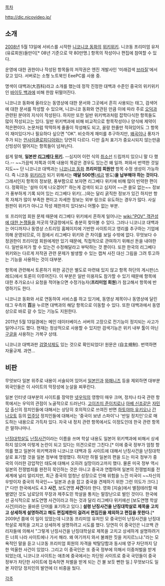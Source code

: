 {{{#!html
<div style="border: 3px solid Crimson;padding:10px;margin-bottom:0px"><b style="font-size:18px">주의. 여러분의 문서 기여는 리그베다 위키의 영</b><b style="font-size:18px">리활동에 이용됩니다.</b><br/>
영리사업체 <b>리그베다 위키는 작성하신 내용의 저작권을 위임받아 임의로 영</b><b>리추구 활동 및 저작권 행사</b>를 할 수 있습니다. 반면, 여러분이 작성한 내용에 대해 <b>법</b><b>적 분쟁이 발생할 경우 리그베다 위키는 책임을 지지 않으며 모든 책임은 작</b><b>성자가 집니다.</b> 편집하기 전에 먼저 <a href="http://rigvedawiki.net/r1/wiki.php/2015년 리그베다 영리화 사태">리그베다 영리화 사태</a>에서 <b>현행 위</b><b>키의 구조를 파악</b>해주세요.
</div>}}}

[[목차]]

[[http://dic.nicovideo.jp/]]

== 소개 ==
[[2008년]] 5월 13일에 서비스를 시작한 [[니코니코 동화]]의 [[위키위키]]. 니코동 프리미엄 유저(유료회원)들만이[* 08년 기준으로 약 80만명.] 항목의 작성이나 편집에 참여할 수 있다.

운영에 대한 권한이나 작성된 항목들의 저작권은 엔진 개발사인 '미래검색 [[브라질]]'에서 갖고 있다. 서버로는 소형 노트북인 EeePC를 사용 중.

명색이 대백과(大百科)라고 소개를 했는데 정작 진정한 대백과 수준인 중국의 위키위키인 [[바이두 백과]]에 비해 한참 뒤떨어진다.

니코니코 동화에 올라오는 동영상에 대한 문서와 그곳에서 흔히 사용되는 태그, 검색어에 대한 문서를 작성할 수 있으며, 니코니코 동화와 연관된 만큼 이에 따라 주로 [[오덕]]과 관련된 분야의 지식이 작성된다. 하지만 또한 일반 위키백과처럼 잡학다식한 항목들도 많이 작성되고는 있다. 일반 위키백과에 비해 비교적으로 항목작성이나 양식에 제약이 적은편이다. 논문처럼 딱딱하게 줄줄이 작성해도 되고, 꼴랑 한줄만 적혀있어도 그 항목이 재미있다거나 필요하다 싶으면 "OK". 비슷하게 재미를 추구하지만, [[왜곡]]이나 풍자가 주가 되는 [[언사이클로피디아]]와는 당연히 다르다. 다만 출처 표기가 중요시되지 않는만큼 신빙성이 떨어지는 항목들이 넘쳐난다. 

쉽게 말해, '''일본판 [[리그베다 위키]].''' --심지어 이런 식의 [[취소선]] 드립까지 있으니 말 다 했다.-- ~~가끔씩 저쪽과 이쪽 내용이 똑같은 경우도 있는건 왜 일까. 퍼와서 번역한 것일지도~~ 단 니코니코 대백과는 [[니코니코 동화]] '''프리미엄 회원만''' 항목 수정 생성이 가능하다. 즉 니코동 [[위키러]]가 되기 위해서는 '''매달 500엔'''([[세금]] 별도)'''을 납부해야 하는 것이다.''' 그래서인지 항목의 정보량, 풍부함으로 보자면 리그베다 위키에 비해 많이 빈약한 편이다. 정확히는 '설마 이게 나오겠어?' 하는게 검색이 되고 심지어 ~~큰 쓸모 없는~~ 정보가 풍부하게 기록 되어 있는 리그베다 위키(...)와는 달리 굵직한 정보가 있긴 하지만 항목 자체가 많이 부족한 편이고 자세한 정보는 외부 링크로 유도하는 경우가 많다. 사실 원판이 위키가 아니고 작성 제한까지 있다보니 어쩔수 없는 부분.

또 프리미엄 회원 문제 때문에 리그베다 위키에서 흔하게 일어나는 [[wiki:"POV" 객관성에 대한 논쟁]]들을 저곳의 댓글창에서도 충분히 찾아볼 수 있다. 그러나 니코니코 대백과는 어디까지나 동영상 스트리밍 홈페이지에 기반한 사이트이고 영리를 추구하는 기업에 의해 운영되므로, 이 점에서 리그베다 위키와 큰 차이를 보일 수밖에 없다. 무엇보다 수정권한이 프리미엄 회원에게만 있기 때문에, 직접적으로 관여하기 위해선 돈을 내야한다. 일반유저가 할 수 있는건 수정해달라고 부탁하는 것 뿐이다. 또한 한국의 리그베다 위키와는 다르게 저작권 관련 문제가 발생할 수 있는 캡쳐 사진 대신 그림을 그려 투고하는 기능을 사용하는 것이 대부분.

항목에 관련해서 토론하기 위한 공간은 별도로 마련돼 있지 않고 항목 하단의 게시판(스레드)에서 토론이 이루어진다. 이 부분은 일반 이용자도 참가할 수 있기 때문에 항목에 대한 추가요소나 요청을 적어놓으면 수정가능자('''프리미엄 회원''')가 참고해서 항목에 반영하기도 한다.

니코니코 동화와 서로 연동하여 서비스를 하고 있기에, 동영상 제목이나 동영상에 달린 태그 우측의 '''百'''을 누르면 대백과의 해당 항목으로 이동할 수 있다. 또한 대백과에서 동영상으로 바로 갈 수 있는 기능도 지원한다. 

2011년 5월 13일경에는 메인 데이터베이스 서버의 고장으로 전기능이 정지되는 사고가 일어나기도 했다. 현재는 정상적으로 사용할 수 있지만 검색기능은 위키 내부 툴이 아닌 [[구글]]을 사용하는 가복구 상태. 

니코니코 대백과판 [[검열삭제]]도 있는 것으로 확인되었다! 원문은 (自主規制). 번역하면 자율규제. 과연...

== 비판 ==
무엇보다 일본 위주로 내용이 서술되어 있어서 [[일본인]]과 [[와패니즈]] 등을 제외하면 대부분 외국인들은 이 사이트의 막장성에 눈살을 찌푸린다.

일본 인터넷 대부분의 사이트를 장악한 [[넷우익]]의 영향이 매우 크며, 정치나 타국 관련 항목에서는 우익의 관점이 노골적으로 드러난다. [[고이즈미 준이치로]]나 [[아베 신조]]같은 [[자민당]] 출신의 정치인들에 대해서는 상당히 호의적으로 쓰여진 반면 [[하토야마 유키오]]나 [[간 나오토]] 등의 [[민주당]] 정치인들에 대해서는 '중국이 보낸 스파이'나 '반일 정치인'으로 매도하는 내용으로 가득차 있다. 자국 내 정치 관련 항목에서도 이정도인데 한국 관련 항목은 말하나마나.

[[난징대학살]]도 [http://dic.nicovideo.jp/a/%E5%8D%97%E4%BA%AC%E4%BA%8B%E4%BB%B6 난징사건]이라는 이름을 쓰며 학살 내용도 일본어 위키백과에 비해서 상세하지 않으며 이렇게 논란이 되고 있다는 의견으로만 그친다.[* 이에 중국 정부가 엄청 항의를 했고 일본어 위키백과와 니코니코 대백과 등 사이트에 대해서 난징사건을 난징대학살로 표기할 것을 일본 정부에 명령했다. 하지만 하필 일본의 편을 드는 미국 정부가 중국의 이러한 강압적인 태도에 대해서 오히려 실망이라고까지 했다. 물론 미국 정부 역시 일본의 전쟁범죄를 완전히 묵인하는 것은 아니고 중국과 연합하여 일본의 전쟁범죄를 전 세계에 널리 알리지만, 최근 중국의 엄청난 성장으로 인해 위험을 느낀 미국이 ~~자신의 우방이자 중국의 적국인~~ 일본과 손을 잡고 중국을 견제하기 위한 그런 의도가 크다.][* 다만 한국에서도 4.3 '''사건''', 보도연맹 '''사건'''이라 한다. 영화 [지슬]에서 별점테러할 때 벌였던 것도 남로당의 무장과 제주도민 학살을 통치는 말장난으로 벌인 것이다. 한국에선 공식적으로 보도연맹 사건이라고 하는 것과 달리 리그베다 위키에선 [보도연맹 학살사건]이라는 올바른 단어를 표기하고 있다.] '''설령 난징사건을 난징대학살로 제목을 고치고 상세하게 설명하려고 해도 편집제한이 걸려서 편집진을 제외하고 편집을 못한다.'''[* 2009년 쯤에 이 일이 있었는데 니코동 프리미엄 유저인 모 중국인이 난징사건을 난징대학살로 제목을 고치고 상세하게 설명하려고 시도를 했다. 당연히 이 중국인은 니코백 관리자들에 의해서 "그렇게 난징사건을 난징대학살로 제목을 고치고 상세하게 설명하려거든 너희 나라 사이트에나 가서 해라. 왜 여기까지 와서 불쾌한 짓을 저지르느냐."라는 모욕적인 말을 듣고 니코동 프리미엄 회원의 자격을 박탈당함과 동시에 영구 차단까지 당한 억울한 사건이 있었다. 그리고 이 중국인은 또 중국 정부에 의해서 이중처벌을 받게 되었는데, 니코니코 사이트는 애초에 중국에서는 차단된 사이트로 중국 국민들이 중국 정부가 차단한 사이트에 접속하면 처벌을 받게 되는 건 불 보듯 뻔한 일.] 무엇보다도 일본 자민당 정치인의 발언에 더 비중을 뒀다.

[[각주]]

